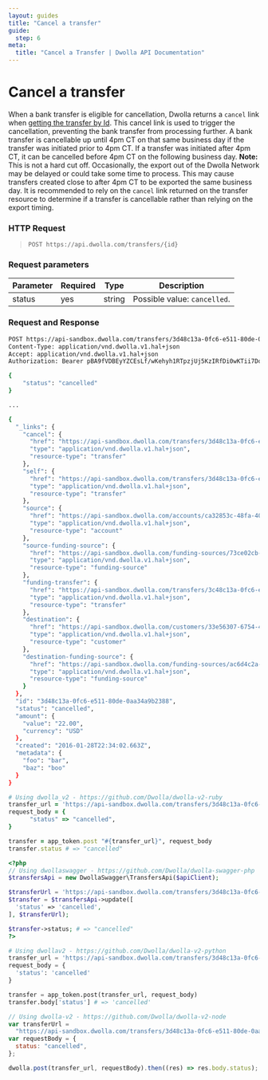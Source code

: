```yaml
---
layout: guides
title: "Cancel a transfer"
guide:
  step: 6
meta:
  title: "Cancel a Transfer | Dwolla API Documentation"
---
```


# Cancel a transfer

When a bank transfer is eligible for cancellation, Dwolla returns a `cancel` link when [getting the transfer by Id](https://developers.dwolla.com/api-reference/transfers/retrieve). This cancel link is used to trigger the cancellation, preventing the bank transfer from processing further. A bank transfer is cancellable up until 4pm CT on that same business day if the transfer was initiated prior to 4pm CT. If a transfer was initiated after 4pm CT, it can be cancelled before 4pm CT on the following business day. **Note:** This is not a hard cut off. Occasionally, the export out of the Dwolla Network may be delayed or could take some time to process. This may cause transfers created close to after 4pm CT to be exported the same business day. It is recommended to rely on the `cancel` link returned on the transfer resource to determine if a transfer is cancellable rather than relying on the export timing.

### HTTP Request

> `POST https://api.dwolla.com/transfers/{id}`

### Request parameters

| Parameter | Required | Type   | Description                  |
| --------- | -------- | ------ | ---------------------------- |
| status    | yes      | string | Possible value: `cancelled`. |

### Request and Response

```bash
POST https://api-sandbox.dwolla.com/transfers/3d48c13a-0fc6-e511-80de-0aa34a9b2388
Content-Type: application/vnd.dwolla.v1.hal+json
Accept: application/vnd.dwolla.v1.hal+json
Authorization: Bearer pBA9fVDBEyYZCEsLf/wKehyh1RTpzjUj5KzIRfDi0wKTii7DqY

{
    "status": "cancelled"
}

...

{
  "_links": {
    "cancel": {
      "href": "https://api-sandbox.dwolla.com/transfers/3d48c13a-0fc6-e511-80de-0aa34a9b2388",
      "type": "application/vnd.dwolla.v1.hal+json",
      "resource-type": "transfer"
    },
    "self": {
      "href": "https://api-sandbox.dwolla.com/transfers/3d48c13a-0fc6-e511-80de-0aa34a9b2388",
      "type": "application/vnd.dwolla.v1.hal+json",
      "resource-type": "transfer"
    },
    "source": {
      "href": "https://api-sandbox.dwolla.com/accounts/ca32853c-48fa-40be-ae75-77b37504581b",
      "type": "application/vnd.dwolla.v1.hal+json",
      "resource-type": "account"
    },
    "source-funding-source": {
      "href": "https://api-sandbox.dwolla.com/funding-sources/73ce02cb-8857-4f01-83fc-b6640b24f9f7",
      "type": "application/vnd.dwolla.v1.hal+json",
      "resource-type": "funding-source"
    },
    "funding-transfer": {
      "href": "https://api-sandbox.dwolla.com/transfers/3c48c13a-0fc6-e511-80de-0aa34a9b2388",
      "type": "application/vnd.dwolla.v1.hal+json",
      "resource-type": "transfer"
    },
    "destination": {
      "href": "https://api-sandbox.dwolla.com/customers/33e56307-6754-41cb-81e2-23a7f1072295",
      "type": "application/vnd.dwolla.v1.hal+json",
      "resource-type": "customer"
    },
    "destination-funding-source": {
      "href": "https://api-sandbox.dwolla.com/funding-sources/ac6d4c2a-fda8-49f6-805d-468066dd474c",
      "type": "application/vnd.dwolla.v1.hal+json",
      "resource-type": "funding-source"
    }
  },
  "id": "3d48c13a-0fc6-e511-80de-0aa34a9b2388",
  "status": "cancelled",
  "amount": {
    "value": "22.00",
    "currency": "USD"
  },
  "created": "2016-01-28T22:34:02.663Z",
  "metadata": {
    "foo": "bar",
    "baz": "boo"
  }
}
```

```ruby
# Using dwolla_v2 - https://github.com/Dwolla/dwolla-v2-ruby
transfer_url = 'https://api-sandbox.dwolla.com/transfers/3d48c13a-0fc6-e511-80de-0aa34a9b2388'
request_body = {
      "status" => "cancelled",
}

transfer = app_token.post "#{transfer_url}", request_body
transfer.status # => "cancelled"
```

```php
<?php
// Using dwollaswagger - https://github.com/Dwolla/dwolla-swagger-php
$transfersApi = new DwollaSwagger\TransfersApi($apiClient);

$transferUrl = 'https://api-sandbox.dwolla.com/transfers/3d48c13a-0fc6-e511-80de-0aa34a9b2388';
$transfer = $transfersApi->update([
  'status' => 'cancelled',
], $transferUrl);

$transfer->status; # => "cancelled"
?>
```

```python
# Using dwollav2 - https://github.com/Dwolla/dwolla-v2-python
transfer_url = 'https://api-sandbox.dwolla.com/transfers/3d48c13a-0fc6-e511-80de-0aa34a9b2388'
request_body = {
  'status': 'cancelled'
}

transfer = app_token.post(transfer_url, request_body)
transfer.body['status'] # => 'cancelled'
```

```javascript
// Using dwolla-v2 - https://github.com/Dwolla/dwolla-v2-node
var transferUrl =
  "https://api-sandbox.dwolla.com/transfers/3d48c13a-0fc6-e511-80de-0aa34a9b2388";
var requestBody = {
  status: "cancelled",
};

dwolla.post(transfer_url, requestBody).then((res) => res.body.status); // => "cancelled"
```
